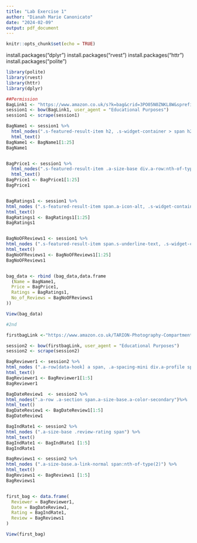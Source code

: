 ```yaml
---
title: "Lab Exercise 1"
author: "Dianah Marie Canonicato"
date: "2024-02-09"
output: pdf_document
---
```


```r
knitr::opts_chunk$set(echo = TRUE)
```
install.packages("dplyr")
install.packages("rvest")
install.packages("httr")
install.packages("polite")

```r
library(polite)
library(rvest)
library(httr)
library(dplyr)

##Permission
BagLink1 <- "https://www.amazon.co.uk/s?k=bag&crid=3PO05N0ZNKL8W&sprefix=ba%2Caps%2C379&ref=nb_sb_noss_2"
session1 <- bow(BagLink1, user_agent = "Educational Purposes")
session1 <- scrape(session1)  

BagName1 <- session1 %>%
  html_nodes(".s-featured-result-item h2, .s-widget-container > span h2") %>%
  html_text()
BagName1 <- BagName1[1:25]
BagName1


BagPrice1 <- session1 %>%
  html_nodes(".s-featured-result-item .a-size-base div.a-row:nth-of-type(1), div:nth-of-type(n+7) .s-widget-container > span .a-size-base div.a-row:nth-of-type(1)") %>%
  html_text()
BagPrice1 <- BagPrice1[1:25]
BagPrice1


BagRatings1 <- session1 %>%
html_nodes (".s-featured-result-item span.a-icon-alt, .s-widget-container > span span.a-icon-alt") %>%
html_text()
BagRatings1 <- BagRatings1[1:25]
BagRatings1


BagNoOFReviews1 <- session1 %>%
html_nodes (".s-featured-result-item span.s-underline-text, .s-widget-container > span span.s-underline-text")%>%
html_text()
BagNoOFReviews1 <- BagNoOFReviews1[1:25]
BagNoOFReviews1


bag_data <- rbind (bag_data,data.frame
  (Name = BagName1,
  Price = BagPrice1,
  Ratings = BagRatings1,
  No_of_Reviews = BagNoOFReviews1
))

View(bag_data)

```

```r

#2nd

firstbagLink <-"https://www.amazon.co.uk/TARION-Photography-Compartment-Professional-Waterproof/dp/B07WS9F4CH/ref=sr_1_1_sspa?crid=3PO05N0ZNKL8W&keywords=bag&qid=1707491568&sprefix=ba%2Caps%2C379&sr=8-1-spons&sp_csd=d2lkZ2V0TmFtZT1zcF9hdGY&th=1"

session2 <- bow(firstbagLink, user_agent = "Educational Purposes")
session2 <- scrape(session2)  

BagReviewer1 <- session2 %>%
html_nodes (".a-row[data-hook] a span, .a-spacing-mini div.a-profile span")%>%
html_text()
BagReviewer1 <- BagReviewer1[1:5]
BagReviewer1

BagDateReview1  <- session2 %>%
html_nodes(".a-row .a-section span.a-size-base.a-color-secondary")%>% 
html_text()
BagDateReview1 <- BagDateReview1[1:5] 
BagDateReview1

BagIndRate1 <- session2 %>%
html_nodes (".a-size-base .review-rating span") %>%
html_text()
BagIndRate1 <- BagIndRate1 [1:5]
BagIndRate1

BagReviews1 <- session2 %>%
html_nodes (".a-size-base.a-link-normal span:nth-of-type(2)") %>%
html_text()  
BagReviews1 <- BagReviews1 [1:5]
BagReviews1


first_bag <- data.frame(
  Reviewer = BagReviewer1,
  Date = BagDateReview1,
  Rating = BagIndRate1,
  Review = BagReviews1
)

View(first_bag)








```